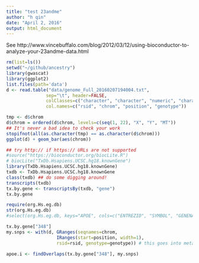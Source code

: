 ```yaml
---
title: "test 23andme"
author: "h qin"
date: "April 2, 2016"
output: html_document
---
```


See
http://www.vincebuffalo.com/blog/2012/03/12/using-bioconductor-to-analyze-your-23andme-data.html

```r
rm(list=ls())
setwd("~/github/ancestry")
library(gwascat)
library(ggplot2)
list.files(path='data')
d <- read.table("data/genome_Full_20160207194004.txt",
               sep="\t", header=FALSE,
               colClasses=c("character", "character", "numeric", "character"),
               col.names=c("rsid", "chrom", "position", "genotype"))
```


```r
tmp <- d$chrom
d$chrom = ordered(d$chrom, levels=c(seq(1, 22), "X", "Y", "MT"))
## It's never a bad idea to check your work
stopifnot(all(as.character(tmp) == as.character(d$chrom)))
ggplot(d) + geom_bar(aes(chrom))

```

```r
## try http:// if https:// URLs are not supported
#source("https://bioconductor.org/biocLite.R")
# biocLite("TxDb.Hsapiens.UCSC.hg18.knownGene")
library(TxDb.Hsapiens.UCSC.hg18.knownGene)
txdb <- TxDb.Hsapiens.UCSC.hg18.knownGene
class(txdb) ## do some digging around!
transcripts(txdb)
tx.by.gene <- transcriptsBy(txdb, "gene")
tx.by.gene
```

```r
require(org.Hs.eg.db)
str(org.Hs.eg.db)
#select(org.Hs.eg.db, keys="APOE", cols=c("ENTREZID", "SYMBOL", "GENENAME"), keytype="SYMBOL")

tx.by.gene["348"]
my.snps <- with(d, GRanges(seqnames=chrom, 
                   IRanges(start=position, width=1), 
                   rsid=rsid, genotype=genotype)) # this goes into metadata

apoe.i <- findOverlaps(tx.by.gene["348"], my.snps)

```

